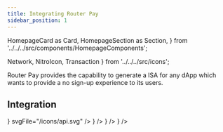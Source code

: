 ```yaml
---
title: Integrating Router Pay
sidebar_position: 1
---
```


  HomepageCard as Card,
  HomepageSection as Section,
} from '../../../src/components/HomepageComponents';

  Network,
  NitroIcon,
  Transaction
} from '../../../src/icons';

Router Pay provides the capability to generate a ISA for any dApp which wants to provide a no sign-up experience to its users.

## Integration 

<Section>
  <Card
    title="API endpoints"
    description="Router Pay API endpoints"
    to="/api/?v=ROUTER-PAY"
    icon={<Tscodegen />}
    svgFile="/icons/api.svg"
  />
  <Card
    title="Add ISA to your dApp"
    description="Integrate Router Pay and provide a no sign-up UX to users"
    to="/router-pay/integrate-router-pay/dapp-integration"
    icon={<Transaction />}
  />
    <Card
    title="Nitro integration via Router Pay"
    description="Integrate Router Nitro with no sign-up flow for users"
    to="/router-pay/integrate-router-pay/router-nitro"
    icon={<NitroIcon />}
  />
    <Card
    title="Managing Refunds"
    description="Manage refunds in case the transaction is not completed by solver"
    to="/router-pay/integrate-router-pay/refund-calldata"
    icon={<Network />}
  />
  </Section>